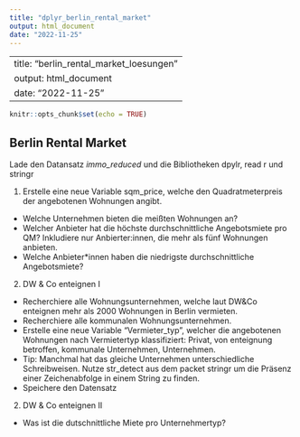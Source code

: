 ```yaml
---
title: "dplyr_berlin_rental_market"
output: html_document
date: "2022-11-25"
---
```


---
title: "berlin_rental_market_loesungen"
output: html_document
date: "2022-11-25"
---

```r
knitr::opts_chunk$set(echo = TRUE)
```

## Berlin Rental Market 

Lade den Datansatz *immo_reduced* und die Bibliotheken dpylr, read r und stringr

1. Erstelle eine neue Variable sqm_price, welche den Quadratmeterpreis der angebotenen Wohnungen angibt.  
- Welche Unternehmen bieten die meißten Wohnungen an? 
- Welcher Anbieter hat die höchste durchschnittliche Angebotsmiete pro QM? Inkludiere nur Anbierter:innen, die mehr als fünf Wohnungen anbieten. 
- Welche Anbieter*innen haben die niedrigste durchschnittliche Angebotsmiete?


2. DW & Co enteignen I
- Recherchiere alle Wohnungsunternehmen, welche laut DW&Co enteignen mehr als 2000 Wohnungen in Berlin vermieten. 
- Recherchiere alle kommunalen Wohnungsunternehmen. 
- Erstelle eine neue Variable "Vermieter_typ", welcher die angebotenen Wohnungen nach Vermietertyp klassifiziert: Privat, von enteignung betroffen, kommunale Unternehmen, Unternehmen.  
- Tip: Manchmal hat das gleiche Unternehmen unterschiedliche Schreibweisen. Nutze str_detect aus dem packet stringr um die Präsenz einer Zeichenabfolge in einem String zu finden.
- Speichere den Datensatz


2. DW & Co enteignen II
- Was ist die dutschnittliche Miete pro Unternehmertyp?
